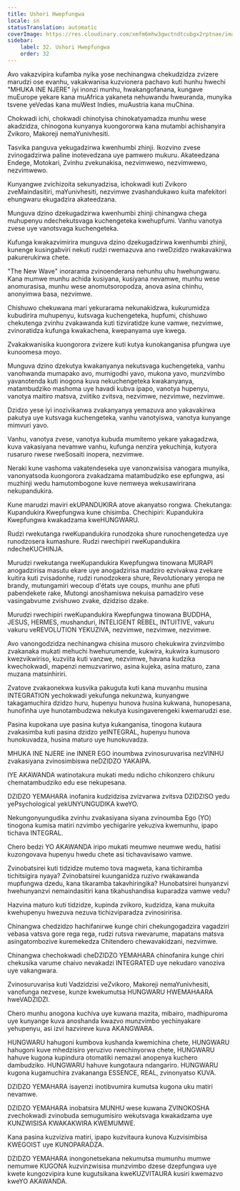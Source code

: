 ```yaml
---
title: Ushori Hwepfungwa
locale: sn
statusTranslation: automatic
coverImage: https://res.cloudinary.com/xmfm6mhw3gwctndtcubgx2rptnae/image/upload/v1740337243/small_cover_educacion_fundamental_a051170f1c.webp
sidebar:
    label: 32. Ushori Hwepfungwa
    order: 32
---
```

Avo vakazvipira kufamba nyika yose nechinangwa chekudzidza zvizere marudzi ose evanhu, vakakwanisa kuzvionera pachavo kuti hunhu hwechi "MHUKA INE NJERE" iyi inonzi munhu, hwakangofanana, kungave muEurope yekare kana muAfrica yakaneta nehuwandu hweuranda, munyika tsvene yeVedas kana muWest Indies, muAustria kana muChina.

Chokwadi ichi, chokwadi chinotyisa chinokatyamadza munhu wese akadzidza, chinogona kunyanya kuongororwa kana mutambi achishanyira Zvikoro, Makoreji nemaYunivhesiti.

Tasvika panguva yekugadzirwa kwenhumbi zhinji. Ikozvino zvese zvinogadzirwa paline inotevedzana uye pamwero mukuru. Akateedzana Endege, Motokari, Zvinhu zvekunakisa, nezvimwewo, nezvimwewo, nezvimwewo.

Kunyangwe zvichizoita sekunyadzisa, ichokwadi kuti Zvikoro zveMaindasitiri, maYunivhesiti, nezvimwe zvashandukawo kuita mafekitori ehungwaru ekugadzira akateedzana.

Munguva dzino dzekugadzirwa kwenhumbi zhinji chinangwa chega muhupenyu ndechekutsvaga kuchengeteka kwehupfumi. Vanhu vanotya zvese uye vanotsvaga kuchengeteka.

Kufunga kwakazvimirira munguva dzino dzekugadzirwa kwenhumbi zhinji, kunenge kusingabviri nekuti rudzi rwemazuva ano rweDzidzo rwakavakirwa pakurerukirwa chete.

"The New Wave" inorarama zvinoenderana nehunhu uhu hwehungwaru. Kana mumwe munhu achida kusiyana, kusiyana nevamwe, munhu wese anomurasisa, munhu wese anomutsoropodza, anova asina chinhu, anonyimwa basa, nezvimwe.

Chishuwo chekuwana mari yekurarama nekunakidzwa, kukurumidza kubudirira muhupenyu, kutsvaga kuchengeteka, hupfumi, chishuwo chekutenga zvinhu zvakawanda kuti tizviratidze kune vamwe, nezvimwe, zvinoratidza kufunga kwakachena, kwepanyama uye kwega.

Zvakakwanisika kuongorora zvizere kuti kutya kunokanganisa pfungwa uye kunoomesa moyo.

Munguva dzino dzekutya kwakanyanya nekutsvaga kuchengeteka, vanhu vanohwanda mumapako avo, mumigodhi yavo, mukona yavo, munzvimbo yavanotenda kuti inogona kuva nekuchengeteka kwakanyanya, matambudziko mashoma uye havadi kubva ipapo, vanotya hupenyu, vanotya maitiro matsva, zviitiko zvitsva, nezvimwe, nezvimwe, nezvimwe.

Dzidzo yese iyi inozivikanwa zvakanyanya yemazuva ano yakavakirwa pakutya uye kutsvaga kuchengeteka, vanhu vanotyiswa, vanotya kunyange mimvuri yavo.

Vanhu, vanotya zvese, vanotya kubuda mumitemo yekare yakagadzwa, kuva vakasiyana nevamwe vanhu, kufunga nenzira yekuchinja, kutyora rusaruro rwese rweSosaiti inopera, nezvimwe.

Neraki kune vashoma vakatendeseka uye vanonzwisisa vanogara munyika, vanonyatsoda kuongorora zvakadzama matambudziko ese epfungwa, asi muzhinji wedu hamutombogone kuve nemweya wekusawirirana nekupandukira.

Kune marudzi maviri ekUPANDUKIRA atove akanyatso rongwa. Chekutanga: Kupandukira Kwepfungwa kune chisimba. Chechipiri: Kupandukira Kwepfungwa kwakadzama kweHUNGWARU.

Rudzi rwekutanga rweKupandukira runodzoka shure runochengetedza uye runodzosera kumashure. Rudzi rwechipiri rweKupandukira ndecheKUCHINJA.

Murudzi rwekutanga rweKupandukira Kwepfungwa tinowana MURAPI anogadzirisa masutu ekare uye anogadzirisa madziro ezvivakwa zvekare kuitira kuti zvisadonhe, rudzi runodzokera shure, Revolutionary yeropa ne brandy, mutungamiri wecoup d'états uye coups, munhu ane pfuti pabendekete rake, Mutongi anoshamiswa nekuisa pamadziro vese vasingabvume zvishuwo zvake, dzidziso dzake.

Murudzi rwechipiri rweKupandukira Kwepfungwa tinowana BUDDHA, JESUS, HERMES, mushanduri, INTELIGENT REBEL, INTUITIVE, vakuru vakuru veREVOLUTION YEKUZIVA, nezvimwe, nezvimwe, nezvimwe.

Avo vanongodzidza nechinangwa chisina musoro chekukwira zvinzvimbo zvakanaka mukati mehuchi hwehurumende, kukwira, kukwira kumusoro kwezvikwiriso, kuzviita kuti vanzwe, nezvimwe, havana kudzika kwechokwadi, mapenzi nemuzvarirwo, asina kujeka, asina maturo, zana muzana matsinhiriri.

Zvatove zvakaonekwa kusvika pakuguta kuti kana muvanhu musina INTEGRATION yechokwadi yekufunga nekunzwa, kunyangwe takagamuchira dzidzo huru, hupenyu hunova husina kukwana, hunopesana, hunofinha uye hunotambudzwa nekutya kusingaverengeki kwemarudzi ese.

Pasina kupokana uye pasina kutya kukanganisa, tinogona kutaura zvakasimba kuti pasina dzidzo yeINTEGRAL, hupenyu hunova hunokuvadza, husina maturo uye hunokuvadza.

MHUKA INE NJERE ine INNER EGO inoumbwa zvinosuruvarisa nezVINHU zvakasiyana zvinosimbiswa neDZIDZO YAKAIPA.

IYE AKAWANDA watinotakura mukati medu ndicho chikonzero chikuru chematambudziko edu ese nekupesana.

DZIDZO YEMAHARA inofanira kudzidzisa zvizvarwa zvitsva DZIDZISO yedu yePsychological yekUNYUNGUDIKA kweYO.

Nekungonyungudika zvinhu zvakasiyana siyana zvinoumba Ego (YO) tinogona kumisa matiri nzvimbo yechigarire yekuziva kwemunhu, ipapo tichava INTEGRAL.

Chero bedzi YO AKAWANDA iripo mukati meumwe neumwe wedu, hatisi kuzongovava hupenyu hwedu chete asi tichavavisawo vamwe.

Zvinobatsirei kuti tidzidze mutemo tova magweta, kana tichiramba tichitsigira nyaya? Zvinobatsirei kuunganidza ruzivo rwakawanda mupfungwa dzedu, kana tikaramba takavhiringika? Hunobatsirei hunyanzvi hwehunyanzvi nemaindasitiri kana tikahushandisa kuparadza vamwe vedu?

Hazvina maturo kuti tidzidze, kupinda zvikoro, kudzidza, kana mukuita kwehupenyu hwezuva nezuva tichizviparadza zvinosiririsa.

Chinangwa chedzidzo hachifanirwe kunge chiri chekungogadzira vagadziri vebasa vatsva gore rega rega, rudzi rutsva rwevarume, mapatans matsva asingatombozive kuremekedza Chitendero chewavakidzani, nezvimwe.

Chinangwa chechokwadi cheDZIDZO YEMAHARA chinofanira kunge chiri chekusika varume chaivo nevakadzi INTEGRATED uye nekudaro vanoziva uye vakangwara.

Zvinosuruvarisa kuti Vadzidzisi veZvikoro, Makoreji nemaYunivhesiti, vanofunga nezvese, kunze kwekumutsa HUNGWARU HWEMAHAARA hweVADZIDZI.

Chero munhu anogona kuchiva uye kuwana mazita, mibairo, madhipuroma uye kunyange kuva anoshanda kwazvo munzvimbo yechinyakare yehupenyu, asi izvi hazvireve kuva AKANGWARA.

HUNGWARU hahugoni kumbova kushanda kwemichina chete, HUNGWARU hahugoni kuve mhedzisiro yeruzivo rwechinyorwa chete, HUNGWARU hahuve kugona kupindura otomatiki nemazwi anopenya kuchero dambudziko. HUNGWARU hahuve kungotaura ndangariro. HUNGWARU kugona kugamuchira zvakananga ESSENCE, REAL, zvinonyatso KUVA.

DZIDZO YEMAHARA isayenzi inotibvumira kumutsa kugona uku matiri nevamwe.

DZIDZO YEMAHARA inobatsira MUNHU wese kuwana ZVINOKOSHA zvechokwadi zvinobuda semugumisiro wekutsvaga kwakadzama uye KUNZWISISA KWAKAKWIRA KWEMUMWE.

Kana pasina kuzviziva matiri, ipapo kuzvitaura kunova Kuzvisimbisa KWEGOIST uye KUNOPARADZA.

DZIDZO YEMAHARA inongonetsekana nekumutsa mumunhu mumwe nemumwe KUGONA kuzvinzwisisa munzvimbo dzese dzepfungwa uye kwete kungozvipira kune kugutsikana kweKUZVITAURA kusiri kwemazvo kweYO AKAWANDA.

